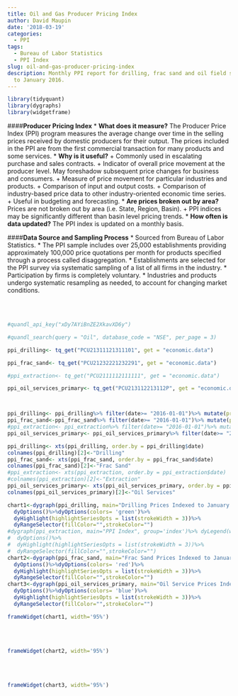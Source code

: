 ```yaml
---
title: Oil and Gas Producer Pricing Index
author: David Maupin
date: '2018-03-19'
categories:
  - PPI
tags:
  - Bureau of Labor Statistics
  - PPI Index
slug: oil-and-gas-producer-pricing-index
description: Monthly PPI report for drilling, frac sand and oil field services indexed
  to January 2016.
---
```


```r
library(tidyquant)
library(dygraphs)
library(widgetframe)
```

####**Producer Pricing Index**
* **What does it measure?** The Producer Price Index (PPI) program measures the average change over time in the selling prices received by domestic producers for their output. The prices included in the PPI are from the first commercial transaction for many products and some services.
* **Why is it useful?** 
    + Commonly used in escalating purchase and sales contracts. 
    + Indicator of overall price movement at the producer level. May foreshadow subsequent price changes for business and consumers. 
    + Measure of price movement for particular industries and products.
    + Comparison of input and output costs.
    + Comparison of industry-based price data to other industry-oriented economic time series.
    + Useful in budgeting and forecasting.
* **Are prices broken out by area?** Prices are not broken out by area (i.e. State, Region, Basin).
    + PPI indices may be significantly different than basin level pricing trends.
* **How often is data updated?** The PPI index is updated on a monthly basis.
<br>

####**Data Source and Sampling Process**
* Sourced from Bureau of Labor Statistics. 
* The PPI sample includes over 25,000 establishments providing approximately 100,000 price quotations per month for products specified through a process called disaggregation.
* Establishments are selected for the PPI survey via systematic sampling of a list of all firms in the industry.
* Participation by firms is completely voluntary.
* Industries and products undergo systematic resampling as needed, to account for changing market conditions.

<br>
<br>
```r

#quandl_api_key("xDy7AYiBnZE2XkavXD6y")

#quandl_search(query = "Oil", database_code = "NSE", per_page = 3)

ppi_drilling<- tq_get("PCU21311121311101", get = "economic.data")

ppi_frac_sand<- tq_get("PCU21232221232291", get = "economic.data")

#ppi_extraction<- tq_get("PCU2111112111111", get = "economic.data")

ppi_oil_services_primary<- tq_get("PCU213112213112P", get = "economic.data")



ppi_drilling<- ppi_drilling%>% filter(date>= "2016-01-01")%>% mutate(price= price/price[date=="2016-01-01"]*100)
ppi_frac_sand<-ppi_frac_sand%>% filter(date>= "2016-01-01")%>% mutate(price= price/price[date=="2016-01-01"]*100)
#ppi_extraction<- ppi_extraction%>% filter(date>= "2016-01-01")%>% mutate(price= price/price[date=="2016-01-01"]*100)
ppi_oil_services_primary<- ppi_oil_services_primary%>% filter(date>= "2016-01-01")%>% mutate(price= price/price[date=="2016-01-01"]*100)

ppi_drilling<- xts(ppi_drilling, order.by = ppi_drilling$date)
colnames(ppi_drilling)[2]<-"Drilling"
ppi_frac_sand<- xts(ppi_frac_sand, order.by = ppi_frac_sand$date)
colnames(ppi_frac_sand)[2]<-"Frac Sand"
#ppi_extraction<- xts(ppi_extraction, order.by = ppi_extraction$date)
#colnames(ppi_extraction)[2]<-"Extraction"
ppi_oil_services_primary<- xts(ppi_oil_services_primary, order.by = ppi_oil_services_primary$date)
colnames(ppi_oil_services_primary)[2]<-"Oil Services"
```

```r

chart1<-dygraph(ppi_drilling, main="Drilling Prices Indexed to January 2016", group='index')%>% dyLegend()%>%
  dyOptions()%>%dyOptions(colors= 'green')%>%
  dyHighlight(highlightSeriesOpts = list(strokeWidth = 3))%>%
  dyRangeSelector(fillColor="",strokeColor="")
#dygraph(ppi_extraction, main="PPI Index", group='index')%>% dyLegend(width=500)%>%
#  dyOptions()%>%
#  dyHighlight(highlightSeriesOpts = list(strokeWidth = 3))%>%
#  dyRangeSelector(fillColor="",strokeColor="")
chart2<-dygraph(ppi_frac_sand, main="Frac Sand Prices Indexed to January 2016", group='index')%>% dyLegend()%>%
  dyOptions()%>%dyOptions(colors= 'red')%>%
  dyHighlight(highlightSeriesOpts = list(strokeWidth = 3))%>%
  dyRangeSelector(fillColor="",strokeColor="")
chart3<-dygraph(ppi_oil_services_primary, main="Oil Service Prices Indexed to January 2016", group='index')%>% dyLegend()%>%
  dyOptions()%>%dyOptions(colors= 'blue')%>%
  dyHighlight(highlightSeriesOpts = list(strokeWidth = 3))%>%
  dyRangeSelector(fillColor="",strokeColor="")
```

```r
frameWidget(chart1, width='95%')
```
<br>
<br>
```r
frameWidget(chart2, width='95%')
```
<br>
<br>
```r
frameWidget(chart3, width='95%')
```
<br>
<br>

